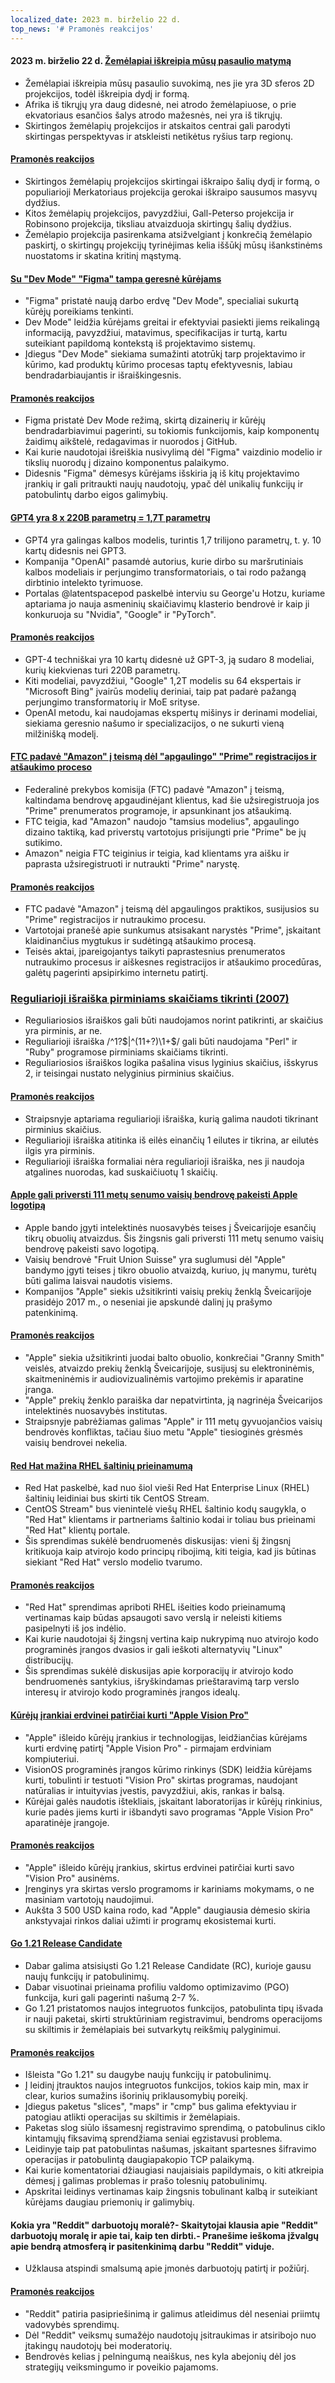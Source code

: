 ```yaml
---
localized_date: 2023 m. birželio 22 d.
top_news: '# Pramonės reakcijos'
---
```




<CallToAction />

<Steps>

#### 2023 m. birželio 22 d. [Žemėlapiai iškreipia mūsų pasaulio matymą](https://unchartedterritories.tomaspueyo.com/p/maps-distort-how-we-see-the-world)

- Žemėlapiai iškreipia mūsų pasaulio suvokimą, nes jie yra 3D sferos 2D projekcijos, todėl iškreipia dydį ir formą.
- Afrika iš tikrųjų yra daug didesnė, nei atrodo žemėlapiuose, o prie ekvatoriaus esančios šalys atrodo mažesnės, nei yra iš tikrųjų.
- Skirtingos žemėlapių projekcijos ir atskaitos centrai gali parodyti skirtingas perspektyvas ir atskleisti netikėtus ryšius tarp regionų.

#### [Pramonės reakcijos](http://news.ycombinator.com/item?id=36421315)

- Skirtingos žemėlapių projekcijos skirtingai iškraipo šalių dydį ir formą, o populiarioji Merkatoriaus projekcija gerokai iškraipo sausumos masyvų dydžius.
- Kitos žemėlapių projekcijos, pavyzdžiui, Gall-Peterso projekcija ir Robinsono projekcija, tiksliau atvaizduoja skirtingų šalių dydžius.
- Žemėlapio projekcija pasirenkama atsižvelgiant į konkrečią žemėlapio paskirtį, o skirtingų projekcijų tyrinėjimas kelia iššūkį mūsų išankstinėms nuostatoms ir skatina kritinį mąstymą.

#### [Su "Dev Mode" "Figma" tampa geresnė kūrėjams](https://www.figma.com/blog/introducing-dev-mode/)

- "Figma" pristatė naują darbo erdvę "Dev Mode", specialiai sukurtą kūrėjų poreikiams tenkinti.
- Dev Mode" leidžia kūrėjams greitai ir efektyviai pasiekti jiems reikalingą informaciją, pavyzdžiui, matavimus, specifikacijas ir turtą, kartu suteikiant papildomą kontekstą iš projektavimo sistemų.
- Įdiegus "Dev Mode" siekiama sumažinti atotrūkį tarp projektavimo ir kūrimo, kad produktų kūrimo procesas taptų efektyvesnis, labiau bendradarbiaujantis ir išraiškingesnis.

#### [Pramonės reakcijos](http://news.ycombinator.com/item?id=36420712)

- Figma pristatė Dev Mode režimą, skirtą dizainerių ir kūrėjų bendradarbiavimui pagerinti, su tokiomis funkcijomis, kaip komponentų žaidimų aikštelė, redagavimas ir nuorodos į GitHub.
- Kai kurie naudotojai išreiškia nusivylimą dėl "Figma" vaizdinio modelio ir tikslių nuorodų į dizaino komponentus palaikymo.
- Didesnis "Figma" dėmesys kūrėjams išskiria ją iš kitų projektavimo įrankių ir gali pritraukti naujų naudotojų, ypač dėl unikalių funkcijų ir patobulintų darbo eigos galimybių.

#### [GPT4 yra 8 x 220B parametrų = 1,7T parametrų](https://twitter.com/swyx/status/1671272883379908608)

- GPT4 yra galingas kalbos modelis, turintis 1,7 trilijono parametrų, t. y. 10 kartų didesnis nei GPT3.
- Kompanija "OpenAI" pasamdė autorius, kurie dirbo su maršrutiniais kalbos modeliais ir perjungimo transformatoriais, o tai rodo pažangą dirbtinio intelekto tyrimuose.
- Portalas @latentspacepod paskelbė interviu su George'u Hotzu, kuriame aptariama jo nauja asmeninių skaičiavimų klasterio bendrovė ir kaip ji konkuruoja su "Nvidia", "Google" ir "PyTorch".

#### [Pramonės reakcijos](http://news.ycombinator.com/item?id=36413296)

- GPT-4 techniškai yra 10 kartų didesnė už GPT-3, ją sudaro 8 modeliai, kurių kiekvienas turi 220B parametrų.
- Kiti modeliai, pavyzdžiui, "Google" 1,2T modelis su 64 ekspertais ir "Microsoft Bing" įvairūs modelių deriniai, taip pat padarė pažangą perjungimo transformatorių ir MoE srityse.
- OpenAI metodu, kai naudojamas ekspertų mišinys ir derinami modeliai, siekiama geresnio našumo ir specializacijos, o ne sukurti vieną milžinišką modelį.

#### [FTC padavė "Amazon" į teismą dėl "apgaulingo" "Prime" registracijos ir atšaukimo proceso](https://www.cnbc.com/2023/06/21/ftc-sues-amazon-over-deceptive-prime-sign-up-and-cancellation-process.html)

- Federalinė prekybos komisija (FTC) padavė "Amazon" į teismą, kaltindama bendrovę apgaudinėjant klientus, kad šie užsiregistruoja jos "Prime" prenumeratos programoje, ir apsunkinant jos atšaukimą.
- FTC teigia, kad "Amazon" naudojo "tamsius modelius", apgaulingo dizaino taktiką, kad priverstų vartotojus prisijungti prie "Prime" be jų sutikimo.
- Amazon" neigia FTC teiginius ir teigia, kad klientams yra aišku ir paprasta užsiregistruoti ir nutraukti "Prime" narystę.

#### [Pramonės reakcijos](http://news.ycombinator.com/item?id=36418713)

- FTC padavė "Amazon" į teismą dėl apgaulingos praktikos, susijusios su "Prime" registracijos ir nutraukimo procesu.
- Vartotojai pranešė apie sunkumus atsisakant narystės "Prime", įskaitant klaidinančius mygtukus ir sudėtingą atšaukimo procesą.
- Teisės aktai, įpareigojantys taikyti paprastesnius prenumeratos nutraukimo procesus ir aiškesnes registracijos ir atšaukimo procedūras, galėtų pagerinti apsipirkimo internetu patirtį.

### [Reguliarioji išraiška pirminiams skaičiams tikrinti (2007)](https://www.noulakaz.net/2007/03/18/a-regular-expression-to-check-for-prime-numbers/)

- Reguliariosios išraiškos gali būti naudojamos norint patikrinti, ar skaičius yra pirminis, ar ne.
- Reguliarioji išraiška /^1?$|^(11+?)\1+$/ gali būti naudojama "Perl" ir "Ruby" programose pirminiams skaičiams tikrinti.
- Reguliariosios išraiškos logika pašalina visus lyginius skaičius, išskyrus 2, ir teisingai nustato nelyginius pirminius skaičius.

#### [Pramonės reakcijos](http://news.ycombinator.com/item?id=36413260)

- Straipsnyje aptariama reguliarioji išraiška, kurią galima naudoti tikrinant pirminius skaičius.
- Reguliarioji išraiška atitinka iš eilės einančių 1 eilutes ir tikrina, ar eilutės ilgis yra pirminis.
- Reguliarioji išraiška formaliai nėra reguliarioji išraiška, nes ji naudoja atgalines nuorodas, kad suskaičiuotų 1 skaičių.

#### [Apple gali priversti 111 metų senumo vaisių bendrovę pakeisti Apple logotipą](https://www.androidauthority.com/apple-swiss-fruit-company-change-logo-3336622/)

- Apple bando įgyti intelektinės nuosavybės teises į Šveicarijoje esančių tikrų obuolių atvaizdus. Šis žingsnis gali priversti 111 metų senumo vaisių bendrovę pakeisti savo logotipą.
- Vaisių bendrovė "Fruit Union Suisse" yra suglumusi dėl "Apple" bandymo įgyti teises į tikro obuolio atvaizdą, kuriuo, jų manymu, turėtų būti galima laisvai naudotis visiems.
- Kompanijos "Apple" siekis užsitikrinti vaisių prekių ženklą Šveicarijoje prasidėjo 2017 m., o neseniai jie apskundė dalinį jų prašymo patenkinimą.

#### [Pramonės reakcijos](http://news.ycombinator.com/item?id=36416131)

- "Apple" siekia užsitikrinti juodai balto obuolio, konkrečiai "Granny Smith" veislės, atvaizdo prekių ženklą Šveicarijoje, susijusį su elektroninėmis, skaitmeninėmis ir audiovizualinėmis vartojimo prekėmis ir aparatine įranga.
- "Apple" prekių ženklo paraiška dar nepatvirtinta, ją nagrinėja Šveicarijos intelektinės nuosavybės institutas.
- Straipsnyje pabrėžiamas galimas "Apple" ir 111 metų gyvuojančios vaisių bendrovės konfliktas, tačiau šiuo metu "Apple" tiesioginės grėsmės vaisių bendrovei nekelia.

#### [Red Hat mažina RHEL šaltinių prieinamumą](https://lwn.net/Articles/935592/)

- Red Hat paskelbė, kad nuo šiol vieši Red Hat Enterprise Linux (RHEL) šaltinių leidiniai bus skirti tik CentOS Stream.
- CentOS Stream" bus vienintelė viešų RHEL šaltinio kodų saugykla, o "Red Hat" klientams ir partneriams šaltinio kodai ir toliau bus prieinami "Red Hat" klientų portale.
- Šis sprendimas sukėlė bendruomenės diskusijas: vieni šį žingsnį kritikuoja kaip atvirojo kodo principų ribojimą, kiti teigia, kad jis būtinas siekiant "Red Hat" verslo modelio tvarumo.

#### [Pramonės reakcijos](http://news.ycombinator.com/item?id=36420259)

- "Red Hat" sprendimas apriboti RHEL išeities kodo prieinamumą vertinamas kaip būdas apsaugoti savo verslą ir neleisti kitiems pasipelnyti iš jos indėlio.
- Kai kurie naudotojai šį žingsnį vertina kaip nukrypimą nuo atvirojo kodo programinės įrangos dvasios ir gali ieškoti alternatyvių "Linux" distribucijų.
- Šis sprendimas sukėlė diskusijas apie korporacijų ir atvirojo kodo bendruomenės santykius, išryškindamas prieštaravimą tarp verslo interesų ir atvirojo kodo programinės įrangos idealų.

#### [Kūrėjų įrankiai erdvinei patirčiai kurti "Apple Vision Pro"](https://www.apple.com/newsroom/2023/06/developer-tools-to-create-spatial-experiences-for-apple-vision-pro-now-available/)

- "Apple" išleido kūrėjų įrankius ir technologijas, leidžiančias kūrėjams kurti erdvinę patirtį "Apple Vision Pro" - pirmajam erdviniam kompiuteriui.
- VisionOS programinės įrangos kūrimo rinkinys (SDK) leidžia kūrėjams kurti, tobulinti ir testuoti "Vision Pro" skirtas programas, naudojant natūralias ir intuityvias įvestis, pavyzdžiui, akis, rankas ir balsą.
- Kūrėjai galės naudotis ištekliais, įskaitant laboratorijas ir kūrėjų rinkinius, kurie padės jiems kurti ir išbandyti savo programas "Apple Vision Pro" aparatinėje įrangoje.

#### [Pramonės reakcijos](http://news.ycombinator.com/item?id=36423648)

- "Apple" išleido kūrėjų įrankius, skirtus erdvinei patirčiai kurti savo "Vision Pro" ausinėms.
- Įrenginys yra skirtas verslo programoms ir kariniams mokymams, o ne masiniam vartotojų naudojimui.
- Aukšta 3 500 USD kaina rodo, kad "Apple" daugiausia dėmesio skiria ankstyvajai rinkos daliai užimti ir programų ekosistemai kurti.

#### [Go 1.21 Release Candidate](https://go.dev/blog/go1.21rc)

- Dabar galima atsisiųsti Go 1.21 Release Candidate (RC), kurioje gausu naujų funkcijų ir patobulinimų.
- Dabar visuotinai prieinama profiliu valdomo optimizavimo (PGO) funkcija, kuri gali pagerinti našumą 2-7 %.
- Go 1.21 pristatomos naujos integruotos funkcijos, patobulinta tipų išvada ir nauji paketai, skirti struktūriniam registravimui, bendroms operacijoms su skiltimis ir žemėlapiais bei sutvarkytų reikšmių palyginimui.

#### [Pramonės reakcijos](http://news.ycombinator.com/item?id=36423622)

- Išleista "Go 1.21" su daugybe naujų funkcijų ir patobulinimų.
- Į leidinį įtrauktos naujos integruotos funkcijos, tokios kaip min, max ir clear, kurios sumažins išorinių priklausomybių poreikį.
- Įdiegus paketus "slices", "maps" ir "cmp" bus galima efektyviau ir patogiau atlikti operacijas su skiltimis ir žemėlapiais.
- Paketas slog siūlo išsamesnį registravimo sprendimą, o patobulinus ciklo kintamųjų fiksavimą sprendžiama seniai egzistavusi problema.
- Leidinyje taip pat patobulintas našumas, įskaitant spartesnes šifravimo operacijas ir patobulintą daugiapakopio TCP palaikymą.
- Kai kurie komentatoriai džiaugiasi naujaisiais papildymais, o kiti atkreipia dėmesį į galimas problemas ir prašo tolesnių patobulinimų.
- Apskritai leidinys vertinamas kaip žingsnis tobulinant kalbą ir suteikiant kūrėjams daugiau priemonių ir galimybių.

#### Kokia yra "Reddit" darbuotojų moralė?- Skaitytojai klausia apie "Reddit" darbuotojų moralę ir apie tai, kaip ten dirbti.- Pranešime ieškoma įžvalgų apie bendrą atmosferą ir pasitenkinimą darbu "Reddit" viduje.

- Užklausa atspindi smalsumą apie įmonės darbuotojų patirtį ir požiūrį.

#### [Pramonės reakcijos](http://news.ycombinator.com/item?id=36421483)

- "Reddit" patiria pasipriešinimą ir galimus atleidimus dėl neseniai priimtų vadovybės sprendimų.
- Dėl "Reddit" veiksmų sumažėjo naudotojų įsitraukimas ir atsiribojo nuo įtakingų naudotojų bei moderatorių.
- Bendrovės kelias į pelningumą neaiškus, nes kyla abejonių dėl jos strategijų veiksmingumo ir poveikio pajamoms.

</Steps>

